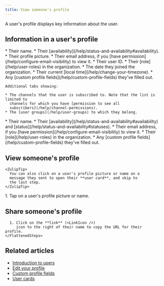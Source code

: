```yaml
---
title: View someone's profile
---
```



A user's profile displays key information about the user.

## Information in a user's profile

<Tabs>
  <TabItem label="Desktop/Web">
    * Their name.
    * Their [availability](/help/status-and-availability#availability).
    * Their profile picture.
    * Their email address, if you [have
      permission](/help/configure-email-visibility) to view it.
    * Their user ID.
    * Their [role](/help/user-roles) in the organization.
    * The date they joined the organization.
    * Their current [local time](/help/change-your-timezone).
    * Any [custom profile fields](/help/custom-profile-fields) they've filled out.

    Additional tabs showing:

    * The channels that the user is subscribed to. Note that the list is limited to
      channels for which you have [permission to see all
      subscribers](/help/channel-permissions).
    * The [user groups](/help/user-groups) to which they belong.
  </TabItem>

  <TabItem label="Mobile">
    * Their name.
    * Their [availability](/help/status-and-availability#availability) and
      [status](/help/status-and-availability#statuses).
    * Their email address, if you [have
      permission](/help/configure-email-visibility) to view it.
    * Their [role](/help/user-roles) in the organization.
    * Any [custom profile fields](/help/custom-profile-fields) they've filled out.
  </TabItem>
</Tabs>

## View someone's profile

<Tabs>
  <TabItem label="Desktop/Web">
    <FlattenedSteps>
      <RightSidebarViewProfile />
    </FlattenedSteps>

    <ZulipTip>
      You can also click on a user's profile picture or name on a
      message they sent to open their **user card**, and skip to
      the last step.
    </ZulipTip>
  </TabItem>

  <TabItem label="Mobile">
    <Steps>
      1. Tap on a user's profile picture or name.
    </Steps>
  </TabItem>
</Tabs>

## Share someone's profile

<Tabs>
  <TabItem label="Desktop/Web">
    <FlattenedSteps>
      <RightSidebarViewProfile />

      1. Click on the **link** (<LinkIcon />)
         icon to the right of their name to copy the URL for their profile.
    </FlattenedSteps>
  </TabItem>
</Tabs>

## Related articles

* [Introduction to users](/help/introduction-to-users)
* [Edit your profile](/help/edit-your-profile)
* [Custom profile fields](/help/custom-profile-fields)
* [User cards](/help/user-cards)
